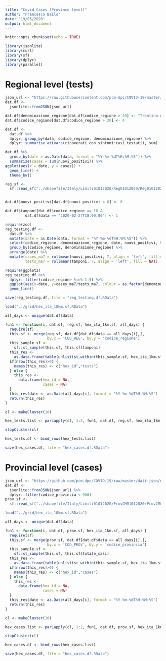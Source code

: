 ```yaml
---
title: "Covid Cases (Province level)"
author: "Francesco Bailo"
date: "19/05/2020"
output: html_document
---
```


```r
knitr::opts_chunk$set(echo = TRUE)
```

```r
library(jsonlite)
library(curl)
library(sf)
library(dplyr)
library(parallel)
```

# Regional level (tests)

```r
json_url <- "https://raw.githubusercontent.com/pcm-dpc/COVID-19/master/dati-json/dpc-covid19-ita-regioni.json"
dat.df <- 
  jsonlite::fromJSON(json_url)

dat.df$denominazione_regione[dat.df$codice_regione > 20] <- "Trentino-Alto Adige"
dat.df$codice_regione[dat.df$codice_regione > 20] <- 4 

dat.df <- 
  dat.df %>%
  dplyr::group_by(data, codice_regione, denominazione_regione) %>%
  dplyr::summarise_at(vars(ricoverati_con_sintomi:casi_testati), sum)

dat.df %>% 
  group_by(date = as.Date(data, format = "%Y-%m-%dT%H:%M:%S")) %>%
  summarize(cases = sum(nuovi_positivi)) %>%
ggplot(aes(x = date, y = cases)) +
  geom_line() +
  theme_bw()

reg.sf <- 
  sf::read_sf("../shapefile/Italy/Limiti01012020/Reg01012020/Reg01012020_WGS84.shp")


dat.df$nuovi_positivi[dat.df$nuovi_positivi < 0] <- 0

dat.df$tamponi[dat.df$codice_regione == 16 &
         dat.df$data == "2020-02-27T18:00:00"] <- 1

require(zoo)
reg_testing.df <- 
  dat.df %>%
  mutate(date = as.Date(data, format = "%Y-%m-%dT%H:%M:%S")) %>%
  select(codice_regione, denominazione_regione, date, nuovi_positivi, tamponi) %>%
  group_by(codice_regione, denominazione_regione) %>%
  arrange(date) %>%
  mutate(cases_ma7 = rollmean(nuovi_positivi, 7, align = 'left', fill = NA),
         tests_ma7 = rollmean(tamponi, 7, align = 'left', fill = NA))

require(ggplot2)
reg_testing.df %>%
  dplyr::filter(codice_regione %in% 1:5) %>%
  ggplot(aes(x=date, y=cases_ma7/tests_ma7, colour = as.factor(denominazione_regione))) +
  geom_line()

save(reg_testing.df, file = "reg_testing.df.RData")

```

```r
load("../grid/hex_ita_10km.sf.RData")
```

```r
all_days <- unique(dat.df$data)

fun1 <- function(i, dat.df, reg.sf, hex_ita_1km.sf, all_days) {
  require(sf)
  this.sf <- merge(reg.sf, dat.df[dat.df$data == all_days[i],], 
                   by.x = 'COD_REG', by.y = 'codice_regione')
  this_sample.sf <- 
    sf::st_sample(this.sf, this.sf$tamponi)
  this_res <- 
    as.data.frame(table(unlist(st_within(this_sample.sf, hex_ita_1km.sf))))
  if(nrow(this_res)>0) {
    names(this_res) <- c("hex_id","tests")
  } else {
    this_res <- 
      data.frame(hex_id = NA, 
                 cases = NA)
  }
  this_res$date <- as.Date(all_days[i], format = "%Y-%m-%dT%H:%M:%S")
  return(this_res)
}

cl <- makeCluster(10)

hex_tests.list <- parLapply(cl, 1:2, fun1, dat.df, reg.sf, hex_ita_1km.sf, all_days)

stopCluster(cl)

hex_tests.df <- bind_rows(hex_tests.list)

save(hex_cases.df, file = "hex_cases.df.RData")

```

# Provincial level (cases)

```r
json_url <- "https://github.com/pcm-dpc/COVID-19/raw/master/dati-json/dpc-covid19-ita-province.json"
dat.df <- 
  jsonlite::fromJSON(json_url) %>% 
  dplyr::filter(codice_provincia < 900)
prov.sf <- 
  sf::read_sf("../shapefile/Italy/Limiti01012020/ProvCM01012020/ProvCM01012020_WGS84.shp")
```

```r
load("../grid/hex_ita_10km.sf.RData")
```

```r
all_days <- unique(dat.df$data)

fun1 <- function(i, dat.df, prov.sf, hex_ita_1km.sf, all_days) {
  require(sf)
  this.sf <- merge(prov.sf, dat.df[dat.df$data == all_days[i],], 
                   by.x = 'COD_PROV', by.y = 'codice_provincia')
  this_sample.sf <- 
    sf::st_sample(this.sf, this.sf$totale_casi)
  this_res <- 
    as.data.frame(table(unlist(st_within(this_sample.sf, hex_ita_1km.sf))))
  if(nrow(this_res)>0) {
    names(this_res) <- c("hex_id","cases")
  } else {
    this_res <- 
      data.frame(hex_id = NA, 
                 cases = NA)
  }
  this_res$date <- as.Date(all_days[i], format = "%Y-%m-%dT%H:%M:%S")
  return(this_res)
}

cl <- makeCluster(10)

hex_cases.list <- parLapply(cl, 1:2, fun1, dat.df, prov.sf, hex_ita_1km.sf, all_days)

stopCluster(cl)

hex_cases.df <- bind_rows(hex_cases.list)

save(hex_cases.df, file = "hex_cases.df.RData")

```

